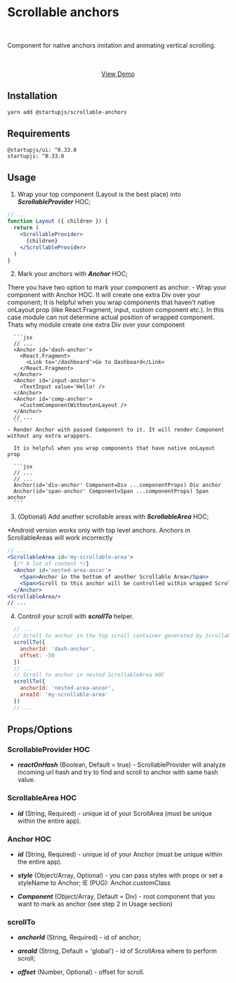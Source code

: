 # Scrollable anchors

<br />

Component for native anchors imitation and animating vertical scrolling.

<br />
<br />

<center>
  <a href='/scrollable-anchors-example#3'>View Demo</a>
</center>

## Installation

```yarn add @startupjs/scrollable-anchors```

## Requirements

```
@startupjs/ui: ^0.33.0
startupjs: ^0.33.0
```

## Usage

1. Wrap your top component (Layout is the best place) into ***ScrollableProvider*** HOC;

  ```jsx
  // ...
  function Layout ({ children }) {
    return (
      <ScrollableProvider>
        {children}
      </ScrollableProvider>
    )
  }
  ```

2. Mark your anchors with ***Anchor*** HOC;

  There you have two option to mark your component as anchor:
    - Wrap your component with Anchor HOC. It will create one extra Div over your component;
      It is helpful when you wrap components that haven't native onLayout prop (like React.Fragment, input, custom component etc.).
      In this case module can not determine actual position of wrapped component. Thats why module create one extra Div over your component

      ```jsx
      // ...
      <Anchor id='dash-anchor'>
        <React.Fragment>
          <Link to='/dashboard'>Go to Dashboard</Link>
        </React.Fragment>
      </Anchor>
      <Anchor id='input-anchor'>
        <TextInput value='Hello! />
      </Anchor>
      <Anchor id='comp-anchor'>
        <CustomComponentWithoutonLayout />
      </Anchor>
      // ...
      ```
    - Render Anchor with passed Component to it. It will render Component without any extra wrappers.

      It is helpful when you wrap components that have native onLayout prop

      ```jsx
      // ...
      // ...
      Anchor(id='div-anchor' Component=Div ...componentProps) Div anchor
      Anchor(id='span-anchor' Component=Span ...componentProps) Span anchor
      ```
3. (Optional) Add another scrollable areas with ***ScrollableArea*** HOC;

  *Android version works only with top level anchors. Anchors in ScrollableAreas will work incorrectly

  ```jsx
  // ...
  <ScrollableArea id='my-scrollable-area'>
    {/* A lot of content */}
    <Anchor id='nested-area-ancor'>
      <Span>Anchor in the bottom of another Scrollable Area</Span>
      <Span>Scroll to this anchor will be controlled within wrapped ScrollableArea</Span>
    </Anchor>
  <ScrollableArea/>
  // ...
  ```

4. Controll your scroll with ***scrollTo*** helper.

  ```js
    // ...
    // Scroll to anchor in the top scroll container generated by ScrollableProvider HOC
    scrollTo({
      anchorId: 'dash-anchor',
      offset: -50
    })
    // ...
    // Scroll to anchor in nested ScrollableArea HOC
    scrollTo({
      anchorId: 'nested-area-ancor',
      areaId: 'my-scrollable-area'
    })
    // ...
  ```

## Props/Options

### ScrollableProvider HOC

* ***reactOnHash*** (Boolean, Default = true) - ScrollableProvider will analyze incoming url hash and try to find and scroll to anchor with same hash value.

### ScrollableArea HOC

* ***id*** (String, Required) - unique id of your ScrollArea (must be unique within the entire app).

### Anchor HOC

* ***id*** (String, Required) - unique id of your Anchor (must be unique within the entire app).

* ***style*** (Object/Array, Optional) - you can pass styles with props or set a styleName to Anchor; IE (PUG): Anchor.customClass

* ***Component*** (Object/Array, Default = Div) - root component that you want to mark as anchor (see step 2 in Usage section)

### scrollTo

* ***anchorId*** (String, Required) - id of anchor;

* ***areaId*** (String, Default = 'global') - id of ScrollArea where to perform scroll;

* ***offset*** (Number, Optional) - offset for scroll.
